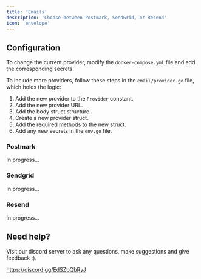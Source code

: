 ```yaml
---
title: 'Emails'
description: 'Choose between Postmark, SendGrid, or Resend'
icon: 'envelope'
---
```


## Configuration

To change the current provider, modify the `docker-compose.yml` file and add the corresponding secrets.

To include more providers, follow these steps in the `email/provider.go` file, which holds the logic:

1. Add the new provider to the `Provider` constant.
2. Add the new provider URL.
3. Add the body struct structure.
4. Create a new provider struct.
5. Add the required methods to the new struct.
6. Add any new secrets in the `env.go` file.

### Postmark

In progress...

### Sendgrid

In progress...

### Resend

In progress...

## Need help?

Visit our discord server to ask any questions, make suggestions and give feedback :).

https://discord.gg/EdSZbQbRyJ
